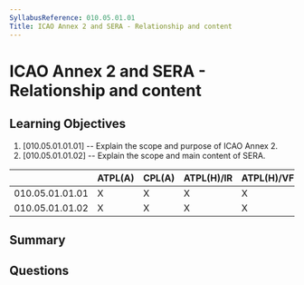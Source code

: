 ```yaml
---
SyllabusReference: 010.05.01.01
Title: ICAO Annex 2 and SERA - Relationship and content
---
```


# ICAO Annex 2 and SERA - Relationship and content

## Learning Objectives

1. [010.05.01.01.01] -- Explain the scope and purpose of ICAO Annex 2.
2. [010.05.01.01.02] -- Explain the scope and main content of SERA.

|                 | ATPL(A) | CPL(A) | ATPL(H)/IR | ATPL(H)/VFR | CPL(H) | IR  | CBIR(A) |
| --------------- | ------- | ------ | ---------- | ----------- | ------ | --- | ------- |
| 010.05.01.01.01 | X       | X      | X          | X           | X      | X   |         |
| 010.05.01.01.02 | X       | X      | X          | X           | X      | X   |         |

## Summary

## Questions
